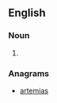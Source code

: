 ==English==

===Noun===
{{head|en|noun plural form}}

# {{plural of|amirate|lang=en}}

===Anagrams===
* [[artemias#English|artemias]]